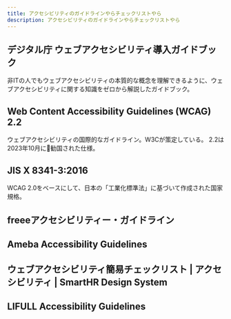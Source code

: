 ```yaml
---
title: アクセシビリティのガイドラインやらチェックリストやら
description: アクセシビリティのガイドラインやらチェックリストやら
---
```



## デジタル庁 ウェブアクセシビリティ導入ガイドブック

非ITの人でもウェブアクセシビリティの本質的な概念を理解できるように、ウェブアクセシビリティに関する知識をゼロから解説したガイドブック。

<LinkPreview id="https://www.digital.go.jp/resources/introduction-to-web-accessibility-guidebook" />

## Web Content Accessibility Guidelines (WCAG) 2.2

ウェブアクセシビリティの国際的なガイドライン。W3Cが策定している。
2.2は2023年10月に勧国された仕様。

<Tabs>
  <TabItem label="元版">
    <LinkPreview id="https://www.w3.org/TR/WCAG22/" />
  </TabItem>
  <TabItem label="日本語訳">
    <LinkPreview id="https://waic.jp/translations/WCAG22/" />
  </TabItem>
</Tabs>

## JIS X 8341-3:2016

WCAG 2.0をベースにして、日本の「工業化標準法」に基づいて作成された国家規格。

<LinkPreview id="https://waic.jp/guideline/" />

## freeeアクセシビリティー・ガイドライン

<LinkPreview id="https://a11y-guidelines.freee.co.jp" />

## Ameba Accessibility Guidelines

<LinkPreview id="https://a11y-guidelines.ameba.design/" />

## ウェブアクセシビリティ簡易チェックリスト | アクセシビリティ | SmartHR Design System

<LinkPreview id="https://smarthr.design/accessibility/check-list/" />

## LIFULL Accessibility Guidelines

<LinkPreview
  id="https://lifull.github.io/accessibility-guidelines
"
/>
